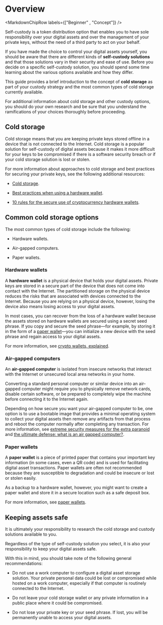 
# Overview

<MarkdownChipRow labels={["Beginner" , "Concept"]} />

Self-custody is a token distribution option that enables you to have sole responsibility over your digital assets and over the management of your private keys, without the need of a third party to act on your behalf.

If you have made the choice to control your digital assets yourself, you should be aware that there are different kinds of **self-custody solutions** and that those solutions vary in their security and ease of use. Before you decide on a specific self-custody solution, you should spend some time learning about the various options available and how they differ.

This guide provides a brief introduction to the concept of **cold storage** as part of your custody strategy and the most common types of cold storage currently available.

For additional information about cold storage and other custody options, you should do your own research and be sure that you understand the ramifications of your choices thoroughly before proceeding.

## Cold storage

Cold storage means that you are keeping private keys stored offline in a device that is not connected to the Internet. Cold storage is a popular solution for self-custody of digital assets because it makes it more difficult for your keys to be compromised if there is a software security breach or if your cold storage solution is lost or stolen.

For more information about approaches to cold storage and best practices for securing your private keys, see the following additional resources:

-   [Cold storage](https://www.investopedia.com/terms/c/cold-storage.asp).

-   [Best practices when using a hardware wallet](https://www.ledger.com/academy/hardwarewallet/best-practices-when-using-a-hardware-wallet#:~:text=%E2%80%93%20Keep%20your%20Recovery%20sheet%20physically,or%20smartphone%20screen%20with%20caution).

-   [10 rules for the secure use of cryptocurrency hardware wallets](https://blog.trailofbits.com/2018/11/27/10-rules-for-the-secure-use-of-cryptocurrency-hardware-wallets/).

## Common cold storage options

The most common types of cold storage include the following:

-   Hardware wallets.

-   Air-gapped computers.

-   Paper wallets.

### Hardware wallets

A **hardware wallet** is a physical device that holds your digital assets. Private keys are stored in a secure part of the device that does not come into contact with the Internet. The partitioned storage on the physical device reduces the risks that are associated with devices connected to the Internet. Because you are relying on a physical device, however, losing the device also means losing access to your digital assets.

In most cases, you can recover from the loss of a hardware wallet because the assets stored on hardware wallets are secured using a secret seed phrase. If you copy and secure the seed phrase—for example, by storing it in the form of a [paper wallet](#_paper_wallets)—you can initialize a new device with the seed phrase and regain access to your digital assets.

For more information, see [crypto wallets, explained](https://cointelegraph.com/explained/crypto-wallets-explained).

### Air-gapped computers

An **air-gapped computer** is isolated from insecure networks that interact with the Internet or unsecured local area networks in your home.

Converting a standard personal computer or similar device into an air-gapped computer might require you to physically remove network cards, disable certain software, or be prepared to completely wipe the machine before connecting it to the Internet again.

Depending on how secure you want your air-gapped computer to be, one option is to use a bootable image that provides a minimal operating system to collect your digital assets then remove any artifacts from that process and reboot the computer normally after completing any transaction. For more information, see [extreme security measures for the extra paranoid](https://www.wired.com/story/extreme-security-measures/) and [the ultimate defense: what is an air gapped computer?](https://www.howtogeek.com/687792the-ultimate-defense-what-is-an-air-gapped-computer/).

### Paper wallets

A **paper wallet** is a piece of printed paper that contains your important key information (in some cases, even a QR code) and is used for facilitating digital asset transactions. Paper wallets are often not recommended because they are susceptible to degradation and could be insecure or lost or stolen easily.

As a backup to a hardware wallet, however, you might want to create a paper wallet and store it in a secure location such as a safe deposit box.

For more information, see [paper wallets](https://www.investopedia.com/terms/p/paper-wallet.asp).

## Keeping assets safe

It is ultimately your responsibility to research the cold storage and custody solutions available to you.

Regardless of the type of self-custody solution you select, it is also your responsibility to keep your digital assets safe.

With this in mind, you should take note of the following general recommendations:

-   Do not use a work computer to configure a digital asset storage solution. Your private personal data could be lost or compromised while hosted on a work computer, especially if that computer is routinely connected to the Internet.

-   Do not leave your cold storage wallet or any private information in a public place where it could be compromised.

-   Do not lose your private key or your seed phrase. If lost, you will be permanently unable to access your digital assets.
